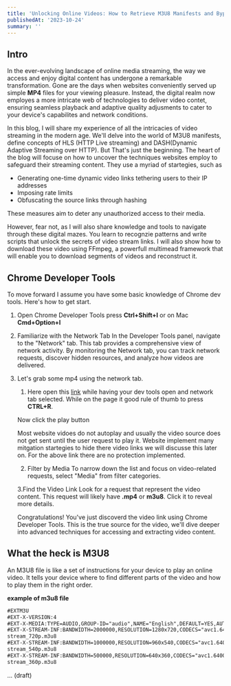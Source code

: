 ```yaml
---
title: 'Unlocking Online Videos: How to Retrieve M3U8 Manifests and Bypass DRM'
publishedAt: '2023-10-24'
summary: ''
---
```


## Intro
In the ever-evolving landscape of online media streaming, the way we access and enjoy
digital content has undergone a remarkable transformation. Gone are the days when websites
conveniently served up simple <b>MP4</b> files for your viewing pleasure. Instead, the digital
realm now employes a more intricate web of technologies to deliver video contet, ensuring
seamless playback and adaptive quality adjusments to cater to your device's capabilites and network conditions.

In this blog, I will share my experience of all the intricacies of video streaming in the modern  age.
We'll delve into the world of M3U8 manifests, define concepts of HLS (HTTP Live streaming) and DASH(Dynamic Adaptive Streaming over
HTTP). But That's just the beginning. The heart of the blog will focuse on how to uncover the techniques websites
employ to safeguard their streaming content. They use a myriad of startegies, such as

* Generating one-time dynamic video links tethering users to their IP addresses
* Imposing rate limits
* Obfuscating the source links through hashing

These measures aim to deter any unauthorized access to their media.

However, fear not, as I will also share knowledge and tools to navigate through these digital mazes.
You learn to recognzie patterns and write scripts that unlock the secrets of video stream links. I will
also show how to download these video using FFmpeg, a powerfull multimead framework that will enable you
to download segments of videos and reconstruct it.


## Chrome Developer Tools
To move forward I assume you have some basic knowledge of Chrome dev tools.
Here's how to get start.

1. Open Chrome Developer Tools
press <b>Ctrl+Shift+I</b> or on Mac <b>Cmd+Option+I</b>

2. Familiarize with the Network Tab
In the Developer Tools panel, navigate to the "Network" tab. This tab provides a comprehensive view of network activity.
By monitoring the Network tab, you can track network requests, discover hidden resources, and 
analyze how videos are delivered.

3. Let's grab some mp4 using the network tab.
    1. Here open this [link](https://reactallplayer.asadbek.dev/) while having your dev tools open and network tab selected.
    While on the page it good rule of thumb to press <b>CTRL+R</b>.

    Now click the play button

    Most website vidoes do not autoplay and usually the video source does not get sent until the user request to play it. Website 
    implement many mitgation startegies to hide there video links we will discusse this later on.
    For the above link there are no protection implemented.

    2. Filter by Media
    To narrow down the list and focus on video-related requests, select "Media" from filter categories.

    3.Find the Video Link
    Look for a request that represent the video content. This request will likely have
    <b>.mp4</b> or <b>m3u8</b>. Click it to reveal more details.

    Congratulations! You've just discoverd the video link using Chrome Developer Tools.
    This is the true source for the video, we'll dive deeper into advanced techniques for accessing and extracting video content.



## What the heck is M3U8
An M3U8 file is like a set of instructions for your device to play an online video. It tells your device where to find different parts of the video and how to play them in the right order.

<b>example of m3u8 file</b>

```txt
#EXTM3U
#EXT-X-VERSION:4
#EXT-X-MEDIA:TYPE=AUDIO,GROUP-ID="audio",NAME="English",DEFAULT=YES,AUTOSELECT=YES,LANGUAGE="en",URI="audio.m3u8"
#EXT-X-STREAM-INF:BANDWIDTH=2000000,RESOLUTION=1280x720,CODECS="avc1.64001f,mp4a.40.2",AUDIO="audio"
stream_720p.m3u8
#EXT-X-STREAM-INF:BANDWIDTH=1000000,RESOLUTION=960x540,CODECS="avc1.64001f,mp4a.40.2",AUDIO="audio"
stream_540p.m3u8
#EXT-X-STREAM-INF:BANDWIDTH=500000,RESOLUTION=640x360,CODECS="avc1.64001f,mp4a.40.2",AUDIO="audio"
stream_360p.m3u8
```

... (draft)